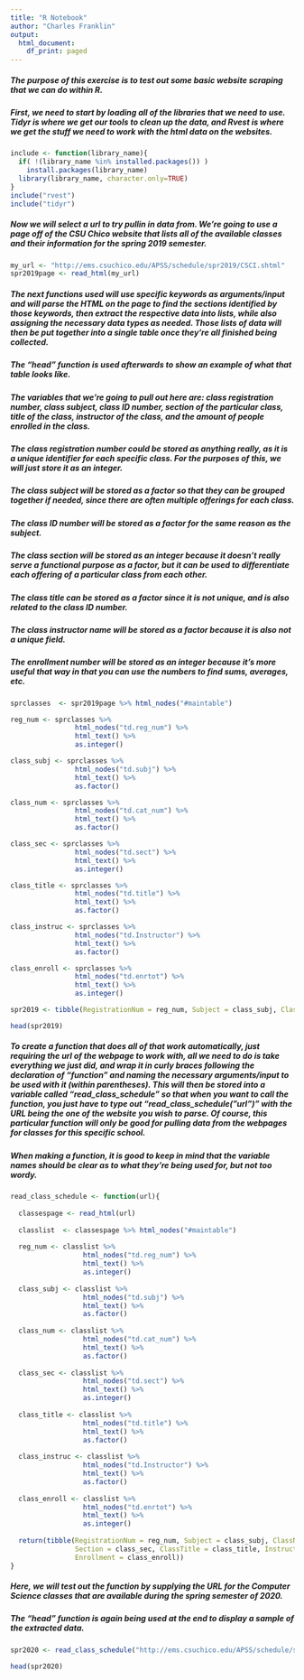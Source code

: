 ```yaml
---
title: "R Notebook"
author: "Charles Franklin"
output:
  html_document:
    df_print: paged
---
```


##### The purpose of this exercise is to test out some basic website scraping that we can do within R.
##### First, we need to start by loading all of the libraries that we need to use.  Tidyr is where we get our tools to clean up the data, and Rvest is where we get the stuff we need to work with the html data on the websites.

```r
include <- function(library_name){
  if( !(library_name %in% installed.packages()) )
    install.packages(library_name) 
  library(library_name, character.only=TRUE)
}
include("rvest")
include("tidyr")
```

##### Now we will select a url to try pullin in data from.  We're going to use a page off of the CSU Chico website that lists all of the available classes and their information for the spring 2019 semester.

```r
my_url <- "http://ems.csuchico.edu/APSS/schedule/spr2019/CSCI.shtml"
spr2019page <- read_html(my_url)
```

##### The next functions used will use specific keywords as arguments/input and will parse the HTML on the page to find the sections identified by those keywords, then extract the respective data into lists, while also assigning the necessary data types as needed.  Those lists of data will then be put together into a single table once they're all finished being collected.
##### The "head" function is used afterwards to show an example of what that table looks like.

##### The variables that we're going to pull out here are: class registration number, class subject, class ID number, section of the particular class, title of the class, instructor of the class, and the amount of people enrolled in the class.
##### The class registration number could be stored as anything really, as it is a unique identifier for each specific class.  For the purposes of this, we will just store it as an integer.
##### The class subject will be stored as a factor so that they can be grouped together if needed, since there are often multiple offerings for each class.
##### The class ID number will be stored as a factor for the same reason as the subject.
##### The class section will be stored as an integer because it doesn't really serve a functional purpose as a factor, but it can be used to differentiate each offering of a particular class from each other.
##### The class title can be stored as a factor since it is not unique, and is also related to the class ID number.
##### The class instructor name will be stored as a factor because it is also not a unique field.
##### The enrollment number will be stored as an integer because it's more useful that way in that you can use the numbers to find sums, averages, etc.

```r
sprclasses  <- spr2019page %>% html_nodes("#maintable")

reg_num <- sprclasses %>%
                html_nodes("td.reg_num") %>%
                html_text() %>%
                as.integer()

class_subj <- sprclasses %>%
                html_nodes("td.subj") %>%
                html_text() %>%
                as.factor()

class_num <- sprclasses %>%
                html_nodes("td.cat_num") %>%
                html_text() %>%
                as.factor()

class_sec <- sprclasses %>%
                html_nodes("td.sect") %>%
                html_text() %>%
                as.integer()

class_title <- sprclasses %>%
                html_nodes("td.title") %>%
                html_text() %>%
                as.factor()

class_instruc <- sprclasses %>%
                html_nodes("td.Instructor") %>%
                html_text() %>%
                as.factor()

class_enroll <- sprclasses %>%
                html_nodes("td.enrtot") %>%
                html_text() %>%
                as.integer()

spr2019 <- tibble(RegistrationNum = reg_num, Subject = class_subj, ClassNumber = class_num, Section = class_sec, ClassTitle = class_title, Instructor = class_instruc, Enrollment = class_enroll)

head(spr2019)
```

##### To create a function that does all of that work automatically, just requiring the url of the webpage to work with, all we need to do is take everything we just did, and wrap it in curly braces following the declaration of "function" and naming the necessary arguments/input to be used with it (within parentheses).  This will then be stored into a variable called "read_class_schedule" so that when you want to call the function, you just have to type out "read_class_schedule("url")" with the URL being the one of the website you wish to parse.  Of course, this particular function will only be good for pulling data from the webpages for classes for this specific school.
##### When making a function, it is good to keep in mind that the variable names should be clear as to what they're being used for, but not too wordy.

```r
read_class_schedule <- function(url){
  
  classespage <- read_html(url)
  
  classlist  <- classespage %>% html_nodes("#maintable")
  
  reg_num <- classlist %>%
                  html_nodes("td.reg_num") %>%
                  html_text() %>%
                  as.integer()
  
  class_subj <- classlist %>%
                  html_nodes("td.subj") %>%
                  html_text() %>%
                  as.factor()
  
  class_num <- classlist %>%
                  html_nodes("td.cat_num") %>%
                  html_text() %>%
                  as.factor()
  
  class_sec <- classlist %>%
                  html_nodes("td.sect") %>%
                  html_text() %>%
                  as.integer()
  
  class_title <- classlist %>%
                  html_nodes("td.title") %>%
                  html_text() %>%
                  as.factor()
  
  class_instruc <- classlist %>%
                  html_nodes("td.Instructor") %>%
                  html_text() %>%
                  as.factor()
  
  class_enroll <- classlist %>%
                  html_nodes("td.enrtot") %>%
                  html_text() %>%
                  as.integer()
  
  return(tibble(RegistrationNum = reg_num, Subject = class_subj, ClassNumber = class_num,
                Section = class_sec, ClassTitle = class_title, Instructor = class_instruc,
                Enrollment = class_enroll))
}
```

##### Here, we will test out the function by supplying the URL for the Computer Science classes that are available during the spring semester of 2020.
##### The "head" function is again being used at the end to display a sample of the extracted data.

```r
spr2020 <- read_class_schedule("http://ems.csuchico.edu/APSS/schedule/spr2020/CSCI.shtml")

head(spr2020)
```